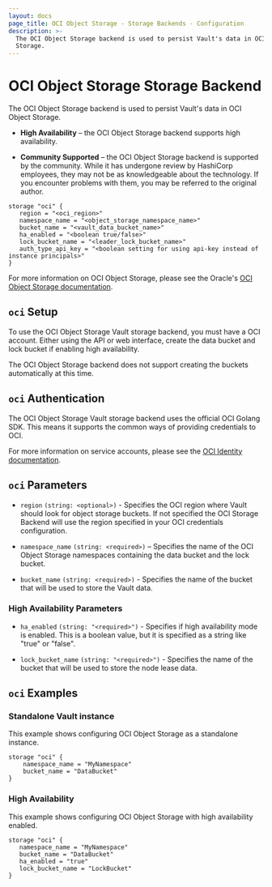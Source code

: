 ```yaml
---
layout: docs
page_title: OCI Object Storage - Storage Backends - Configuration
description: >-
  The OCI Object Storage backend is used to persist Vault's data in OCI Object
  Storage.
---
```


# OCI Object Storage Storage Backend

The OCI Object Storage backend is used to persist Vault's data in OCI Object Storage.

- **High Availability** – the OCI Object Storage backend supports high availability.

- **Community Supported** – the OCI Object Storage backend is supported by the community. While it has undergone review by HashiCorp employees, they may not be as knowledgeable about the technology. If you encounter problems with them, you may be referred to the original author.

```hcl
storage "oci" {
   region = "<oci_region>"
   namespace_name = "<object_storage_namespace_name>"
   bucket_name = "<vault_data_bucket_name>"
   ha_enabled = "<boolean true/false>"
   lock_bucket_name = "<leader_lock_bucket_name>"
   auth_type_api_key = "<boolean setting for using api-key instead of instance principals>"
}
```

For more information on OCI Object Storage, please see the Oracle's [OCI Object Storage documentation][ocios-docs].

## `oci` Setup

To use the OCI Object Storage Vault storage backend, you must have a OCI account. Either using the API or web interface, create the data bucket and lock bucket if enabling high availability.

The OCI Object Storage backend does not support creating the buckets automatically at this time.

## `oci` Authentication

The OCI Object Storage Vault storage backend uses the official OCI Golang SDK. This means it supports the common ways of providing credentials to OCI.

For more information on service accounts, please see the [OCI Identity documentation][oci-identity].

## `oci` Parameters

- `region` `(string: <optional>)` - Specifies the OCI region where Vault should look for object storage buckets. If not specified the OCI Storage Backend will use the region specified in your OCI credentials configuration.

- `namespace_name` `(string: <required>)` – Specifies the name of the OCI Object Storage namespaces containing the data bucket and the lock bucket.

- `bucket_name` `(string: <required>)` - Specifies the name of the bucket that will be used to store the Vault data.

### High Availability Parameters

- `ha_enabled` `(string: "<required>")` - Specifies if high availability mode is
  enabled. This is a boolean value, but it is specified as a string like "true"
  or "false".

- `lock_bucket_name` `(string: "<required>")` - Specifies the name of the bucket that will be used to store the node lease data.

## `oci` Examples

### Standalone Vault instance

This example shows configuring OCI Object Storage as a standalone instance.

```hcl
storage "oci" {
    namespace_name = "MyNamespace"
    bucket_name = "DataBucket"
}
```

### High Availability

This example shows configuring OCI Object Storage with high availability enabled.

```hcl
storage "oci" {
   namespace_name = "MyNamespace"
   bucket_name = "DataBucket"
   ha_enabled = "true"
   lock_bucket_name = "LockBucket"
}
```

[oci-identity]: https://docs.cloud.oracle.com/iaas/Content/Identity/Concepts/overview.htm
[ocios-docs]: https://docs.cloud.oracle.com/iaas/Content/Object/Concepts/objectstorageoverview.htm

